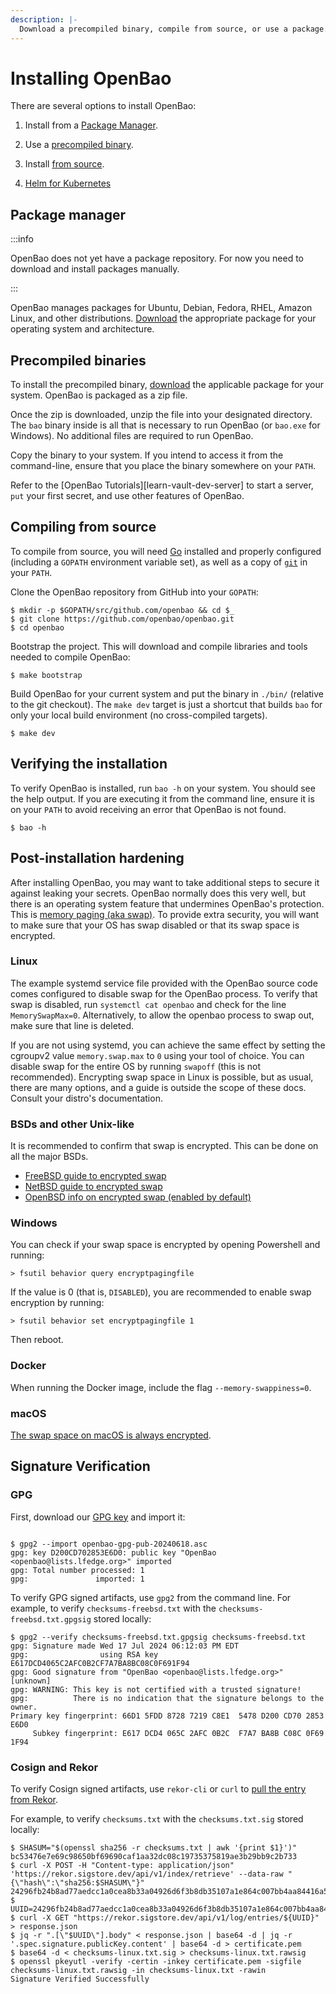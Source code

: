 ```yaml
---
description: |-
  Download a precompiled binary, compile from source, or use a package.
---
```


# Installing OpenBao

There are several options to install OpenBao:

1. Install from a [Package Manager](#package-manager).

1. Use a [precompiled binary](#precompiled-binaries).

1. Install [from source](#compiling-from-source).

1. [Helm for Kubernetes](/docs/platform/k8s/helm)


## Package manager

:::info

OpenBao does not yet have a package repository. For now you need to download and
install packages manually.

:::

OpenBao manages packages for Ubuntu, Debian, Fedora, RHEL, Amazon Linux, and
other distributions. [Download](/downloads) the appropriate package for your
operating system and architecture.

## Precompiled binaries

To install the precompiled binary, [download](/downloads) the applicable
package for your system. OpenBao is packaged as a zip file.

Once the zip is downloaded, unzip the file into your designated directory. The `bao` binary
inside is all that is necessary to run OpenBao (or `bao.exe` for Windows). No
additional files are required to run OpenBao.

Copy the binary to your system. If you intend to access it from the
command-line, ensure that you place the binary somewhere on your `PATH`.

Refer to the [OpenBao Tutorials][learn-vault-dev-server] to start a server, `put`
your first secret, and use other features of OpenBao.

## Compiling from source

To compile from source, you will need [Go](https://golang.org) installed and
properly configured (including a `GOPATH` environment variable set), as well as
a copy of [`git`](https://www.git-scm.com/) in your `PATH`.

Clone the OpenBao repository from GitHub into your `GOPATH`:

```shell-session
$ mkdir -p $GOPATH/src/github.com/openbao && cd $_
$ git clone https://github.com/openbao/openbao.git
$ cd openbao
```

Bootstrap the project. This will download and compile libraries and tools needed
to compile OpenBao:

```shell-session
$ make bootstrap
```

Build OpenBao for your current system and put the binary in `./bin/` (relative to
the git checkout). The `make dev` target is just a shortcut that builds `bao`
for only your local build environment (no cross-compiled targets).

```shell-session
$ make dev
```

## Verifying the installation

To verify OpenBao is installed, run `bao -h` on your system. You should
see the help output. If you are executing it from the command line, ensure it is
on your `PATH` to avoid receiving an error that OpenBao is not found.

```shell-session
$ bao -h
```

## Post-installation hardening

After installing OpenBao, you may want to take additional steps to secure it
against leaking your secrets. OpenBao normally does this very well, but there
is an operating system feature that undermines OpenBao's protection. This is
[memory paging (aka swap)](https://en.wikipedia.org/wiki/Memory_paging). To
provide extra security, you will want to make sure that your OS has swap
disabled or that its swap space is encrypted.

### Linux

The example systemd service file provided with the OpenBao source code comes
configured to disable swap for the OpenBao process. To verify that swap is
disabled, run `systemctl cat openbao` and check for the line `MemorySwapMax=0`.
Alternatively, to allow the openbao process to swap out, make sure that line is
deleted.

If you are not using systemd, you can achieve the same effect by setting the 
cgroupv2 value `memory.swap.max` to `0` using your tool of choice. You can
disable swap for the entire OS by running `swapoff` (this is not recommended).
Encrypting swap space in Linux is possible, but as usual, there are many
options, and a guide is outside the scope of these docs. Consult your distro's
documentation.

### BSDs and other Unix-like

It is recommended to confirm that swap is encrypted. This can be done on all the
major BSDs.
 * [FreeBSD guide to encrypted swap](https://docs.freebsd.org/en/books/handbook/disks/#swap-encrypting)
 * [NetBSD guide to encrypted swap](https://netbsd.org/docs/guide/en/netbsd.html#chap-cgd-swap-encryption)
 * [OpenBSD info on encrypted swap (enabled by default)](https://man.openbsd.org/sysctl.2#VM_SWAPENCRYPT~2)

### Windows

You can check if your swap space is encrypted by opening Powershell and running:
```shell-session
> fsutil behavior query encryptpagingfile
```
If the value is 0 (that is, `DISABLED`), you are recommended to enable swap
encryption by running:
```shell-session
> fsutil behavior set encryptpagingfile 1
```
Then reboot.

### Docker

When running the Docker image, include the flag `--memory-swappiness=0`.

### macOS

[The swap space on macOS is always encrypted](https://support.apple.com/guide/mac-help/what-is-secure-virtual-memory-on-mac-mh11852/mac).

## Signature Verification

### GPG

First, download our [GPG key](pathname:///assets/openbao-gpg-pub-20240618.asc) and import it:

```

$ gpg2 --import openbao-gpg-pub-20240618.asc
gpg: key D200CD702853E6D0: public key "OpenBao <openbao@lists.lfedge.org>" imported
gpg: Total number processed: 1
gpg:               imported: 1
```


To verify GPG signed artifacts, use `gpg2` from the command line. For example, to verify `checksums-freebsd.txt` with the `checksums-freebsd.txt.gpgsig` stored locally:

```
$ gpg2 --verify checksums-freebsd.txt.gpgsig checksums-freebsd.txt
gpg: Signature made Wed 17 Jul 2024 06:12:03 PM EDT
gpg:                using RSA key E617DCD4065C2AFC0B2CF7A7BA8BC08C0F691F94
gpg: Good signature from "OpenBao <openbao@lists.lfedge.org>" [unknown]
gpg: WARNING: This key is not certified with a trusted signature!
gpg:          There is no indication that the signature belongs to the owner.
Primary key fingerprint: 66D1 5FDD 8728 7219 C8E1  5478 D200 CD70 2853 E6D0
     Subkey fingerprint: E617 DCD4 065C 2AFC 0B2C  F7A7 BA8B C08C 0F69 1F94
```

### Cosign and Rekor

To verify Cosign signed artifacts, use `rekor-cli` or `curl` to [pull the entry from Rekor](https://edu.chainguard.dev/open-source/sigstore/rekor/how-to-verify-file-signatures-with-rekor-or-curl/).

For example, to verify `checksums.txt` with the `checksums.txt.sig` stored locally:

```
$ SHASUM="$(openssl sha256 -r checksums.txt | awk '{print $1}')"
bc53476e7e69c98650bf69690caf1aa32dc08c19735375819ae3b29bb9c2b733
$ curl -X POST -H "Content-type: application/json" 'https://rekor.sigstore.dev/api/v1/index/retrieve' --data-raw "{\"hash\":\"sha256:$SHASUM\"}"
24296fb24b8ad77aedcc1a0cea8b33a04926d6f3b8db35107a1e864c007bb4aa84416a5153cc0bca
$ UUID=24296fb24b8ad77aedcc1a0cea8b33a04926d6f3b8db35107a1e864c007bb4aa84416a5153cc0bca
$ curl -X GET "https://rekor.sigstore.dev/api/v1/log/entries/${UUID}" > response.json
$ jq -r ".[\"$UUID\"].body" < response.json | base64 -d | jq -r '.spec.signature.publicKey.content' | base64 -d > certificate.pem
$ base64 -d < checksums-linux.txt.sig > checksums-linux.txt.rawsig
$ openssl pkeyutl -verify -certin -inkey certificate.pem -sigfile checksums-linux.txt.rawsig -in checksums-linux.txt -rawin
Signature Verified Successfully
```
